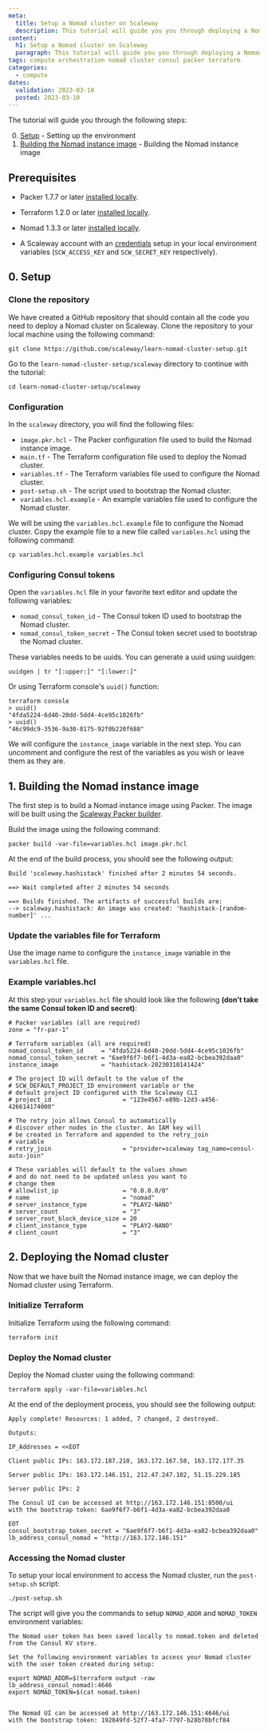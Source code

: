 ```yaml
---
meta:
  title: Setup a Nomad cluster on Scaleway
  description: This tutorial will guide you you through deploying a Nomad cluster with access control lists (ACLs) on Scaleway.
content:
  h1: Setup a Nomad cluster on Scaleway
  paragraph: This tutorial will guide you you through deploying a Nomad cluster with [access control lists (ACLs)](https://developer.hashicorp.com/nomad/tutorials/access-control/access-control) on Scaleway.
tags: compute orchestration nomad cluster consul packer terraform
categories:
  - compute
dates:
  validation: 2023-03-10
  posted: 2023-03-10
---
```


The tutorial will guide you through the following steps:

0. [Setup](#0-setup) - Setting up the environment
1. [Building the Nomad instance image](#1-building-the-nomad-instance-image) - Building the Nomad instance image

## Prerequisites

- Packer 1.7.7 or later [installed locally](https://developer.hashicorp.com/packer/tutorials/docker-get-started/get-started-install-cli).
- Terraform 1.2.0 or later [installed locally](https://developer.hashicorp.com/terraform/tutorials/aws-get-started/install-cli).
- Nomad 1.3.3 or later [installed locally](https://developer.hashicorp.com/nomad/tutorials/get-started/get-started-install).

- A Scaleway account with an [credentials](https://www.scaleway.com/en/docs/identity-and-access-management/iam/how-to/create-api-keys/) setup in your local environment variables (`SCW_ACCESS_KEY` and `SCW_SECRET_KEY` respectively).

## 0. Setup

### Clone the repository

We have created a GitHub repository that should contain all the code you need to deploy a Nomad cluster on Scaleway. Clone the repository to your local machine using the following command:

```shell
git clone https://github.com/scaleway/learn-nomad-cluster-setup.git
```

Go to the `learn-nomad-cluster-setup/scaleway` directory to continue with the tutorial:

```shell
cd learn-nomad-cluster-setup/scaleway
```

### Configuration

In the `scaleway` directory, you will find the following files:

- `image.pkr.hcl` - The Packer configuration file used to build the Nomad instance image.
- `main.tf` - The Terraform configuration file used to deploy the Nomad cluster.
- `variables.tf` - The Terraform variables file used to configure the Nomad cluster.
- `post-setup.sh` - The script used to bootstrap the Nomad cluster.
- `variables.hcl.example` - An example variables file used to configure the Nomad cluster.

We will be using the `variables.hcl.example` file to configure the Nomad cluster. Copy the example file to a new file called `variables.hcl` using the following command:

```shell
cp variables.hcl.example variables.hcl
```

### Configuring Consul tokens

Open the `variables.hcl` file in your favorite text editor and update the following variables:

- `nomad_consul_token_id` - The Consul token ID used to bootstrap the Nomad cluster.
- `nomad_consul_token_secret` - The Consul token secret used to bootstrap the Nomad cluster.

These variables needs to be uuids. You can generate a uuid using uuidgen:

```shell
uuidgen | tr "[:upper:]" "[:lower:]"
```

Or using Terraform console's `uuid()` function:

```shell
terraform console
> uuid()
"4fda5224-6d40-20dd-5dd4-4ce95c1026fb"
> uuid()
"46c99dc9-3536-9a30-8175-92f0b220f688"
```

We will configure the `instance_image` variable in the next step. You can uncomment and configure the rest of the variables as you wish or leave them as they are.

## 1. Building the Nomad instance image

The first step is to build a Nomad instance image using Packer. The image will be built using the [Scaleway Packer builder](https://www.packer.io/docs/builders/scaleway/).

Build the image using the following command:

```shell
packer build -var-file=variables.hcl image.pkr.hcl
```

At the end of the build process, you should see the following output:

```shell
Build 'scaleway.hashistack' finished after 2 minutes 54 seconds.

==> Wait completed after 2 minutes 54 seconds

==> Builds finished. The artifacts of successful builds are:
--> scaleway.hashistack: An image was created: 'hashistack-[random-number]' ...
```

### Update the variables file for Terraform

Use the image name to configure the `instance_image` variable in the `variables.hcl` file.

### Example variables.hcl

At this step your `variables.hcl` file should look like the following **(don't take the same Consul token ID and secret)**:

```hcl
# Packer variables (all are required)
zone = "fr-par-1"

# Terraform variables (all are required)
nomad_consul_token_id     = "4fda5224-6d40-20dd-5dd4-4ce95c1026fb"
nomad_consul_token_secret = "6ae9f6f7-b6f1-4d3a-ea82-bcbea392daa0"
instance_image            = "hashistack-20230310141424"

# The project ID will default to the value of the
# SCW_DEFAULT_PROJECT_ID environment variable or the
# default project ID configured with the Scaleway CLI
# project_id                    = "123e4567-e89b-12d3-a456-426614174000"

# The retry join allows Consul to automatically
# discover other nodes in the cluster. An IAM key will
# be created in Terraform and appended to the retry_join
# variable
# retry_join                    = "provider=scaleway tag_name=consul-auto-join"

# These variables will default to the values shown
# and do not need to be updated unless you want to
# change them
# allowlist_ip                  = "0.0.0.0/0"
# name                          = "nomad"
# server_instance_type          = "PLAY2-NANO"
# server_count                  = "3"
# server_root_block_device_size = 20
# client_instance_type          = "PLAY2-NANO"
# client_count                  = "3"
```

## 2. Deploying the Nomad cluster

Now that we have built the Nomad instance image, we can deploy the Nomad cluster using Terraform.

### Initialize Terraform

Initialize Terraform using the following command:

```shell
terraform init
```

### Deploy the Nomad cluster

Deploy the Nomad cluster using the following command:

```shell
terraform apply -var-file=variables.hcl
```

At the end of the deployment process, you should see the following output:

```shell
Apply complete! Resources: 1 added, 7 changed, 2 destroyed.

Outputs:

IP_Addresses = <<EOT

Client public IPs: 163.172.187.210, 163.172.167.58, 163.172.177.35

Server public IPs: 163.172.146.151, 212.47.247.102, 51.15.229.185

Server public IPs: 2

The Consul UI can be accessed at http://163.172.146.151:8500/ui
with the bootstrap token: 6ae9f6f7-b6f1-4d3a-ea82-bcbea392daa0

EOT
consul_bootstrap_token_secret = "6ae9f6f7-b6f1-4d3a-ea82-bcbea392daa0"
lb_address_consul_nomad = "http://163.172.146.151"
```

### Accessing the Nomad cluster

To setup your local environment to access the Nomad cluster, run the `post-setup.sh` script:

```shell
./post-setup.sh
```

The script will give you the commands to setup `NOMAD_ADDR` and `NOMAD_TOKEN` environment variables:

```shell
The Nomad user token has been saved locally to nomad.token and deleted from the Consul KV store.

Set the following environment variables to access your Nomad cluster with the user token created during setup:

export NOMAD_ADDR=$(terraform output -raw lb_address_consul_nomad):4646
export NOMAD_TOKEN=$(cat nomad.token)


The Nomad UI can be accessed at http://163.172.146.151:4646/ui
with the bootstrap token: 192049fd-52f7-4fa7-7797-b28b78bfcf84
```
